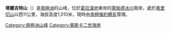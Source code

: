 {{coord|66|0|S|62|57|W|display=title}}

'''塔爾吉特山'''（{{lang-en|Target Hill}}）是[[南極洲|南極洲]]的山峰，位於[[葛拉漢地|葛拉漢地]]東岸的[[萊帕德冰川|萊帕德冰川]]南岸，處於[[弗里切山|弗里切山]]以西11公里，海拔高度1,010米，現時由[[南極條約體系|南極條約體系]]管理。

{{DEFAULTSORT:Target Hill}}
[[Category:南極洲山峰|Category:南極洲山峰]]
[[Category:奧斯卡二世海岸|Category:奧斯卡二世海岸]]


{{OscarIICoast-geo-stub}}